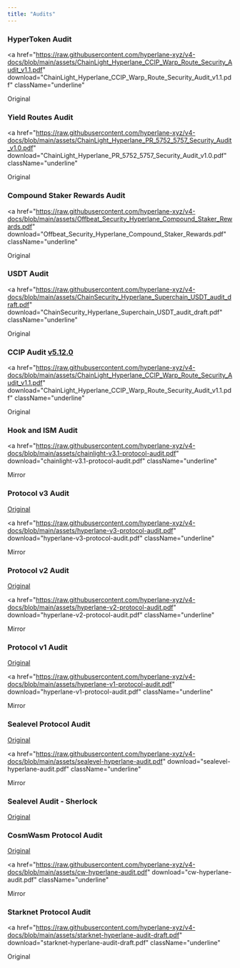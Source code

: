 ```yaml
---
title: "Audits"
---
```


### HyperToken Audit

<a
  href="https://raw.githubusercontent.com/hyperlane-xyz/v4-docs/blob/main/assets/ChainLight_Hyperlane_CCIP_Warp_Route_Security_Audit_v1.1.pdf"
  download="ChainLight_Hyperlane_CCIP_Warp_Route_Security_Audit_v1.1.pdf"
  className="underline"
>
  Original
</a>

### Yield Routes Audit

<a
  href="https://raw.githubusercontent.com/hyperlane-xyz/v4-docs/blob/main/assets/ChainLight_Hyperlane_PR_5752_5757_Security_Audit_v1.0.pdf"
  download="ChainLight_Hyperlane_PR_5752_5757_Security_Audit_v1.0.pdf"
  className="underline"
>
  Original
</a>

### Compound Staker Rewards Audit

<a
  href="https://raw.githubusercontent.com/hyperlane-xyz/v4-docs/blob/main/assets/Offbeat_Security_Hyperlane_Compound_Staker_Rewards.pdf"
  download="Offbeat_Security_Hyperlane_Compound_Staker_Rewards.pdf"
  className="underline"
>
  Original
</a>

### USDT Audit

<a
  href="https://raw.githubusercontent.com/hyperlane-xyz/v4-docs/blob/main/assets/ChainSecurity_Hyperlane_Superchain_USDT_audit_draft.pdf"
  download="ChainSecurity_Hyperlane_Superchain_USDT_audit_draft.pdf"
  className="underline"
>
  Original
</a>

### CCIP Audit [v5.12.0](https://github.com/hyperlane-xyz/hyperlane-monorepo/releases/tag/%40hyperlane-xyz%2Fcore%405.12.0)

<a
  href="https://raw.githubusercontent.com/hyperlane-xyz/v4-docs/blob/main/assets/ChainLight_Hyperlane_CCIP_Warp_Route_Security_Audit_v1.1.pdf"
  download="ChainLight_Hyperlane_CCIP_Warp_Route_Security_Audit_v1.1.pdf"
  className="underline"
>
  Original
</a>

### Hook and ISM Audit

<a
  href="https://raw.githubusercontent.com/hyperlane-xyz/v4-docs/blob/main/assets/chainlight-v3.1-protocol-audit.pdf"
  download="chainlight-v3.1-protocol-audit.pdf"
  className="underline"
>
  Mirror
</a>

### Protocol v3 Audit

[Original](https://github.com/trailofbits/publications/blob/master/reviews/2023-09-hyperlane-securityreview.pdf)

<a
  href="https://raw.githubusercontent.com/hyperlane-xyz/v4-docs/blob/main/assets/hyperlane-v3-protocol-audit.pdf"
  download="hyperlane-v3-protocol-audit.pdf"
  className="underline"
>
  Mirror
</a>

### Protocol v2 Audit

[Original](https://audits.hacken.io/hyperlane/sca-hyperlane-interchain-message-service-apr2023/)

<a
  href="https://raw.githubusercontent.com/hyperlane-xyz/v4-docs/blob/main/assets/hyperlane-v2-protocol-audit.pdf"
  download="hyperlane-v2-protocol-audit.pdf"
  className="underline"
>
  Mirror
</a>

### Protocol v1 Audit

[Original](https://www.fyeo.io/post/fyeo-security-assessment-of-the-hyperlane-formerly-abacus-smart-contracts-in-august-2022)

<a
  href="https://raw.githubusercontent.com/hyperlane-xyz/v4-docs/blob/main/assets/hyperlane-v1-protocol-audit.pdf"
  download="hyperlane-v1-protocol-audit.pdf"
  className="underline"
>
  Mirror
</a>

### Sealevel Protocol Audit

[Original](https://github.com/sec3-service/reports/blob/master/reports/sec3_hyperlane-sealevel.pdf)

<a
  href="https://raw.githubusercontent.com/hyperlane-xyz/v4-docs/blob/main/assets/sealevel-hyperlane-audit.pdf"
  download="sealevel-hyperlane-audit.pdf"
  className="underline"
>
  Mirror
</a>

### Sealevel Audit - Sherlock

[Original](https://github.com/sec3-service/reports/blob/master/reports/sealeval-audit-hyperlane-20250327.pdf)

### CosmWasm Protocol Audit

[Original](https://github.com/oak-security/audit-reports/blob/main/Hyperlane/2024-02-13%20Audit%20Report%20-%20cw-hyperlane%20v1.0.pdf)

<a
  href="https://raw.githubusercontent.com/hyperlane-xyz/v4-docs/blob/main/assets/cw-hyperlane-audit.pdf"
  download="cw-hyperlane-audit.pdf"
  className="underline"
>
  Mirror
</a>

### Starknet Protocol Audit

<a
  href="https://raw.githubusercontent.com/hyperlane-xyz/v4-docs/blob/main/assets/starknet-hyperlane-audit-draft.pdf"
  download="starknet-hyperlane-audit-draft.pdf"
  className="underline"
>
  Original
</a>
